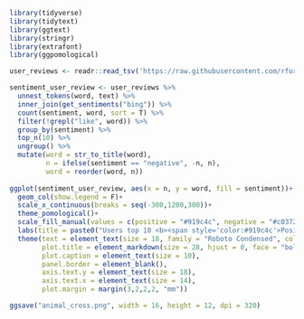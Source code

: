 ```r
library(tidyverse)
library(tidytext)
library(ggtext)
library(stringr)
library(extrafont)
library(ggpomological)

user_reviews <- readr::read_tsv('https://raw.githubusercontent.com/rfordatascience/tidytuesday/master/data/2020/2020-05-05/user_reviews.tsv')
```


```r
sentiment_user_review <- user_reviews %>% 
  unnest_tokens(word, text) %>% 
  inner_join(get_sentiments("bing")) %>% 
  count(sentiment, word, sort = T) %>%
  filter(!grepl("like", word)) %>% 
  group_by(sentiment) %>%
  top_n(10) %>%
  ungroup() %>%
  mutate(word = str_to_title(word),
         n = ifelse(sentiment == "negative", -n, n),
         word = reorder(word, n))
  
ggplot(sentiment_user_review, aes(x = n, y = word, fill = sentiment))+
  geom_col(show.legend = F)+
  scale_x_continuous(breaks = seq(-300,1200,300))+
  theme_pomological()+
  scale_fill_manual(values = c(positive = "#919c4c", negative = "#c03728"))+
  labs(title = paste0("Users top 10 <b><span style='color:#919c4c'>Positive</span></b> and <b><span style='color:#c03728'>Negative</span></b> sentiments of Animal Crossing reviews"), subtitle = "Sentiment analysis excludes the word 'like' which appears 1300+ times in different contexts", caption = "Data: Villager DB | @Amit_Levinson",x = NULL, y = NULL)+
  theme(text = element_text(size = 18, family = "Roboto Condensed", color = "#a89985"),
        plot.title = element_markdown(size = 28, hjust = 0, face = "bold"),
        plot.caption = element_text(size = 10),
        panel.border = element_blank(),
        axis.text.y = element_text(size = 18),
        axis.text.x = element_text(size = 14),
        plot.margin = margin(3,2,2,2, "mm"))

ggsave("animal_cross.png", width = 16, height = 12, dpi = 320)
```

